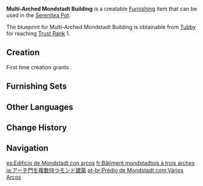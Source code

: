 {{Furnishing Infobox
|id             = 370201
|image          = Item Multi-Arched Mondstadt Building.png
|category       = Building
|subcategory    = Mondstadt
|quality        = 3
|adeptal_energy = 60
|load           = 205
|reduced_load   = 103
|description    = A spacious Mondstadt building with a large floor area. Three large archways facilitate access by both people and goods. Perhaps it could serve as a warehouse.
|blueprint      = Trust Rank
|trust rank     = 1
}}
'''Multi-Arched Mondstadt Building''' is a creatable [[Furnishing]] item that can be used in the [[Serenitea Pot]].

The blueprint for Multi-Arched Mondstadt Building is obtainable from [[Tubby]] for reaching [[Trust Rank]] 1.

==Creation==
First time creation grants {{Item|Trust|24|x=60}}.
{{Recipe
|type = Creation
|time = 14h
|Fir Wood = 12
|Birch Wood = 6
|sort = Fir Wood;Birch Wood
}}

==Furnishing Sets==
{{Craft Usage|type=Furnishing Set}}

==Other Languages==
{{Other Languages
|en      = Multi-Arched Mondstadt Building
|zhs     = 多重拱门的蒙德建筑
|zhs_rm  = Duōchóng Gǒngmén de Méngdé Jiànzhú
|zht     = 多重拱門的蒙德建築
|zht_rm  = Duōchóng Gǒngmén de Méngdé Jiànzhú
|zh_tl   = Multi-Arched Mondstadt Building
|ja      = アーチ門を複数持つモンド建築
|ja_rm   = Aachi Mon wo Fukusuu Motsu Mondo Kenchiku
|ja_tl   = Mondstadt Building with Multiple Arches
|ko      = 다중 아치문 몬드풍 건축물
|ko_rm   = Dajung Achimum Mondeu-pung Geonchukmul
|ko_tl   = Multi-Arched Mondstadt Style Building
|es      = Edificio de Mondstadt con arcos
|es_tl   = Mondstadt Building with Arches
|fr      = Bâtiment mondstadtois à trois arches
|fr_tl   = Three-Arched Mondstadt Building
|ru      = Арочный дом Мондштадта
|ru_tl   = Arched Mondstadt House
|th      = อาคาร Mondstadt แบบหลายคูหา
|th_rm   = 
|th_tl   = 
|vi      = Kiến Trúc Mondstadt Nhiều Mái Vòm
|vi_tl   = 
|de      = Gebäude mit mehreren Bögen (Mondstadt)
|de_tl   = Building with Multiple Arches (Mondstadt)
|id      = Gedung Mondstadt dengan Banyak Lengkungan
|id_tl   = Mondstadt Building with Many Arches
|pt      = Prédio de Mondstadt com Vários Arcos
|pt_tl   = 
|tr      = Kemerli Mondstadt Binası
|tr_tl   = 
|it      = Edificio di Mondstadt con archi
|it_tl   = 
}}

==Change History==
{{Change History|1.5}}

==Navigation==
{{Furnishing Navbox|exterior}}

[[es:Edificio de Mondstadt con arcos]]
[[fr:Bâtiment mondstadtois à trois arches]]
[[ja:アーチ門を複数持つモンド建築]]
[[pt-br:Prédio de Mondstadt com Vários Arcos]]